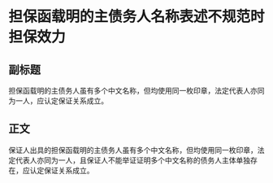 # 担保函载明的主债务人名称表述不规范时担保效力
## 副标题
担保函载明的主债务人虽有多个中文名称，但均使用同一枚印章，法定代表人亦同为一人，应认定保证关系成立。
## 正文
保证人出具的担保函载明的主债务人虽有多个中文名称，但均使用同一枚印章，法定代表人亦同为一人，且保证人不能举证证明多个中文名称的债务人主体单独存在，应认定保证关系成立。
